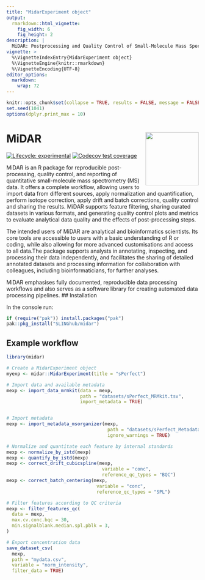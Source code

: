 ```yaml
---
title: "MidarExperiment object"
output: 
  rmarkdown::html_vignette:
    fig_width: 6
    fig_height: 2
description: |
  MiDAR: Postprocessing and Quality Control of Small-Molecule Mass Spectrometry Data 
vignette: >
  %\VignetteIndexEntry{MidarExperiment object}
  %\VignetteEngine{knitr::rmarkdown}
  %\VignetteEncoding{UTF-8}
editor_options: 
  markdown: 
    wrap: 72
---
```


```r
knitr::opts_chunk$set(collapse = TRUE, results = FALSE, message = FALSE, comment = "#>", out.width = "100%")
set.seed(1041)
options(dplyr.print_max = 10)
```

# MiDAR <img src="man/figures/logo.png" align="right" height="139"/>

<!-- badges: start -->

[![Lifecycle: experimental](https://img.shields.io/badge/lifecycle-experimental-orange.svg)](https://lifecycle.r-lib.org/articles/stages.html#experimental) [![Codecov test coverage](https://codecov.io/gh/SLINGhub/midar/branch/master/graph/badge.svg)](https://app.codecov.io/gh/SLINGhub/midar?branch=master)

<!-- badges: end -->

MiDAR is an R package for reproducible post-processing, quality control, and reporting of quantitative small-molecule mass spectrometry (MS) data. It offers a complete workflow, allowing users to import data from different sources, apply normalization and quantification, perform isotope correction, apply drift and batch corrections, quality control and sharing the results. MiDAR supports feature filtering, sharing curated datasets in various formats, and generating quality control plots and metrics to evaluate analytical data quality and the effects of post-processing steps.

The intended users of MiDAR are analytical and bioinformatics scientists. Its core tools are accessible to users with a basic understanding of R or coding, while also allowing for more advanced customisations and access to all data.The package supports analysts in annotating, inspecting, and processing their data independently, and facilitates the sharing of detailed annotated datasets and processing information for collaboration with colleagues, including bioinformaticians, for further analyses.

MiDAR emphasises fully documented, reproducible data processing workflows and also serves as a software library for creating automated data processing pipelines.
## Installation

In the console run:

```r
if (require("pak")) install.packages("pak")
pak::pkg_install("SLINGhub/midar")
```

## Example workflow

```r
library(midar)

# Create a MidarExperiment object
myexp <- midar::MidarExperiment(title = "sPerfect")

# Import data and available metadata
mexp <- import_data_mrmkit(data = mexp, 
                           path = "datasets/sPerfect_MRMkit.tsv", 
                           import_metadata = TRUE)


# Import metadata
mexp <- import_metadata_msorganizer(mexp, 
                                     path = "datasets/sPerfect_Metadata.xlsm", 
                                     ignore_warnings = TRUE)

# Normalize and quantitate each feature by internal standards
mexp <- normalize_by_istd(mexp)
mexp <- quantify_by_istd(mexp)
mexp <- correct_drift_cubicspline(mexp, 
                                   variable = "conc", 
                                   reference_qc_types = "BQC")
mexp <- correct_batch_centering(mexp, 
                                 variable = "conc", 
                                 reference_qc_types = "SPL")

# Filter features according to QC criteria
mexp <- filter_features_qc(
  data = mexp, 
  max.cv.conc.bqc = 30,
  min.signalblank.median.spl.pblk = 3,
)

# Export concentration data
save_dataset_csv(
  mexp, 
  path = "mydata.csv", 
  variable = "norm_intensity", 
  filter_data = TRUE)
```
